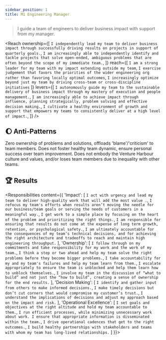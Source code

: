 ```yaml
---
sidebar_position: 1
title: M1 Engineering Manager
---
```


> I guide a team of engineers to deliver business impact with support from my manager.


<Reach
  ownership={[
    `I independently lead my team to deliver business impact through successfully driving results on projects in support of quarterly goals.`,
    `I am increasingly able to independently identify and tackle projects that solve open-ended, ambiguous problems that are often beyond the scope of my immediate team.`,
  ]}
  reach={[
    `I am a strong leader for my team with my impact extending outside my team`,
    `I exercise judgement that favors the priorities of the wider engineering org rather than favoring locally optimal outcomes`,
    `I increasingly optimize beyond just my team by driving cross-team or cross-discipline initiatives`
  ]}
  levers={[
    `I autonomously guide my team to the sustainable delivery of business impact through my mastery of execution and people management.`,
    `I am increasingly able to achieve impact through influence, planning strategically, problem solving and effective decision making.`,
    `I cultivate a healthy environment of growth and support that empowers my teams to consistently deliver at a high level of impact.`,
  ]}
/>

## :moon: Anti-Patterns

Zero ownership of problems and solutions, offloads 'blame'/'criticism' to team members. Does not foster healthy team dynamic, ensure personal success over team improvement. Does not embody the Venture Harbour culture and values, and/or loses team members due to inequality with other teams.

## :trophy:  Results

<Responsibilities content={{
  'Impact': [
	  `I act with urgency and lead my team to deliver high-quality work that will add the most value .`,
    `I refocus my team's efforts when results aren’t moving the needle for our business/team goals or serving the needs of customers in a meaningful way.`,
    `I get work to a simple place by focusing on the heart of the problem and prioritizing the right things.`,
    `I am responsible for ensuring that results do not come at the expense of long term growth, retention, or psychological safety.`,
    `I am ultimately accountable for the consequences of my team’s technical decisions, and for achieving the right architecture and tradeoffs to reach and maintain high engineering throughput.`
  ],
  'Ownership': [
    `I follow through on my commitments and take responsibility for my work and the work of my team.`,
    `I think a step or two ahead and help my team solve the right problems before they become bigger problems.`,
    `I take accountability for my and my team's failures and help my team learn from them.`,
    `I escalate appropriately to ensure the team is unblocked and help them learn how to unblock themselves.`,
    `I involve my team in the discussion of “what to build” and not just the “how to build”, creating a sense of ownership for the end results.`
  ],
  'Decision Making': [
    `I identify and gather input from others to make informed decisions.`,
    `I make timely decisions but don’t cut corners that would compromise my customer’s trust.`,
    `I understand the implications of decisions and adjust my approach based on the impact and risk.`
  ],
  'Operational Excellence': [
    `I set goals and objectives at the right altitude and hold my team accountable to them.`,
    `I run efficient processes, while minimizing unnecessary work about work. I ensure that appropriate information is disseminated within the team.`,
    `I drive operational cadences that get to the right outcomes.`,
    `I build healthy partnerships with stakeholders and teams with whom my team has long-lived relationships.`
  ]
}}></Responsibilities>